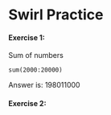 # Swirl Practice
#### Exercise 1:
Sum of numbers
```
sum(2000:20000)
```
Answer is: 198011000

#### Exercise 2:


